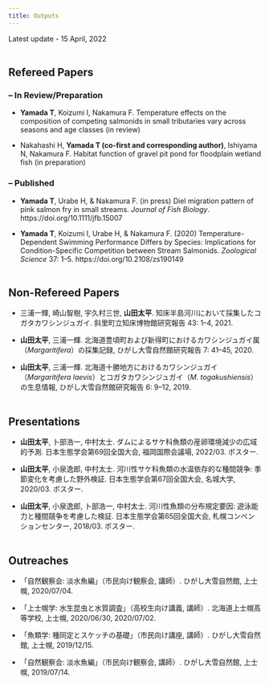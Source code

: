 ```yaml
---
title: Outputs
---
```


Latest update - 15 April, 2022
<br />
<br />

## Refereed Papers
### – In Review/Preparation
-  **Yamada T**, Koizumi I, Nakamura F. Temperature effects on the composition of competing salmonids in small tributaries vary across seasons and age classes (in review)

- Nakahashi H, **Yamada T (co-first and corresponding author)**, Ishiyama N, Nakamura F. Habitat function of gravel pit pond for floodplain wetland fish (in preparation)

### – Published
- **Yamada T**, Urabe H, & Nakamura F. (in press) Diel migration pattern of pink salmon fry in small streams. *Journal of Fish Biology*. https://doi.org/10.1111/jfb.15007

- **Yamada T**, Koizumi I, Urabe H, & Nakamura F. (2020) Temperature-Dependent Swimming Performance Differs by Species: Implications for Condition-Specific Competition between Stream Salmonids. *Zoological Science* 37: 1–5. https://doi.org/10.2108/zs190149
<br />
<br />

## Non-Refereed Papers

- 三浦一輝, 崎山智樹, 宇久村三世, **山田太平**. 知床半島河川において採集したコガタカワシンジュガイ. 斜里町立知床博物館研究報告 43: 1–4, 2021.

- **山田太平**, 三浦一輝. 北海道豊頃町および新得町におけるカワシンジュガイ属（*Margaritifera*）の採集記録, ひがし大雪自然館研究報告 7: 41–45, 2020.

- **山田太平**, 三浦一輝. 北海道十勝地方におけるカワシンジュガイ（*Margaritifera laevis*）とコガタカワシンジュガイ（*M. togakushiensis*）の生息情報, ひがし大雪自然館研究報告 6: 9–12, 2019.
<br />
<br />

## Presentations

- **山田太平**, 卜部浩一, 中村太士. ダムによるサケ科魚類の産卵環境減少の広域的予測. 日本生態学会第69回全国大会, 福岡国際会議場, 2022/03. ポスター.

- **山田太平**, 小泉逸郎, 中村太士. 河川性サケ科魚類の水温依存的な種間競争: 季節変化を考慮した野外検証. 日本生態学会第67回全国大会, 名城大学, 2020/03. ポスター.

- **山田太平**, 小泉逸郎, 卜部浩一, 中村太士. 河川性魚類の分布規定要因: 遊泳能力と種間競争を考慮した検証. 日本生態学会第65回全国大会, 札幌コンベンションセンター, 2018/03. ポスター.
<br />
<br />

## Outreaches

- 「自然観察会: 淡水魚編」（市民向け観察会, 講師）. ひがし大雪自然館, 上士幌, 2020/07/04.

- 「上士幌学: 水生昆虫と水質調査」（高校生向け講義, 講師）. 北海道上士幌高等学校, 上士幌, 2020/06/30, 2020/07/02.

- 「魚類学: 種同定とスケッチの基礎」（市民向け講座, 講師）. ひがし大雪自然館, 上士幌, 2019/12/15.

- 「自然観察会: 淡水魚編」（市民向け観察会, 講師）. ひがし大雪自然館, 上士幌, 2019/07/14.


